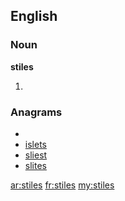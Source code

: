 ==English==
===Noun===
'''stiles'''
# {{plural of|[[stile]]}}

===Anagrams===
* {{alphagram|eilsst}}
* [[islets#English|islets]]
* [[sliest#English|sliest]]
* [[slites#English|slites]]

[[ar:stiles]]
[[fr:stiles]]
[[my:stiles]]